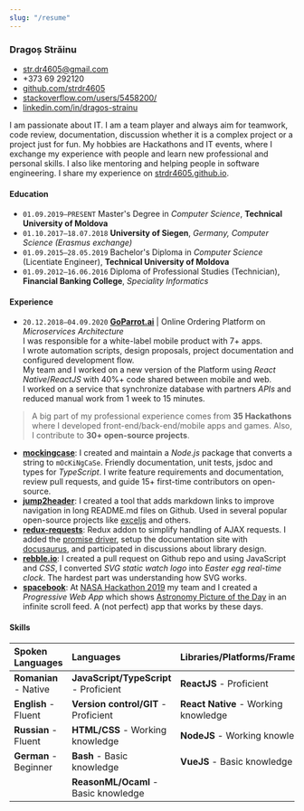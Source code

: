 ```yaml
---
slug: "/resume"
---
```


### Dragoș Străinu

- str.dr4605@gmail.com
- +373 69 292120
- [github.com/strdr4605](https://github.com/strdr4605)
- [stackoverflow.com/users/5458200/](https://stackoverflow.com/users/5458200/)
- [linkedin.com/in/dragos-strainu](https://www.linkedin.com/in/dragos-strainu)

I am passionate about IT.
I am a team player and always aim for teamwork, code review, documentation, discussion whether it is a complex project or a project just for fun.
My hobbies are Hackathons and IT events, where I exchange my experience with people and learn new professional and personal skills.
I also like mentoring and helping people in software engineering.
I share my experience on [strdr4605.github.io](https://strdr4605.github.io/).

#### Education

- `01.09.2019–PRESENT`
  Master's Degree in _Computer Science_, **Technical University of Moldova**
- `01.10.2017–18.07.2018`
  **University of Siegen**, _Germany, Computer Science (Erasmus exchange)_
- `01.09.2015–28.05.2019`
  Bachelor's Diploma in _Computer Science_ (Licentiate Engineer), **Technical University of Moldova**
- `01.09.2012–16.06.2016`
  Diploma of Professional Studies (Technician), **Financial Banking College**, _Speciality Informatics_

#### Experience

- `20.12.2018–04.09.2020` **[GoParrot.ai](https://www.goparrot.ai/)** | Online Ordering Platform on _Microservices Architecture_<br/>
I was responsible for a white-label mobile product with 7+ apps.<br/>
I wrote automation scripts, design proposals, project documentation and configured development flow.<br/>
My team and I worked on a new version of the Platform using _React Native_/_ReactJS_ with 40%+ code shared between mobile and web.<br/>
I worked on a service that synchronize database with partners _APIs_ and reduced manual work from 1 week to 15 minutes.<br/>

> A big part of my professional experience comes from **35 Hackathons** where I developed front-end/back-end/mobile apps and games. Also, I contribute to **30+ open-source projects**.

- **[mockingcase](https://github.com/strdr4605/mockingcase)**: I created and maintain a _Node.js_ package that converts a string to `mOcKiNgCaSe`. Friendly documentation, unit tests, jsdoc and types for _TypeScript_. I write feature requirements and documentation, review pull requests, and guide 15+ first-time contributors on open-source.
- **[jump2header](https://github.com/strdr4605/jump2header)**: I created a tool that adds markdown links to improve navigation in long README.md files on Github. Used in several popular open-source projects like [exceljs](https://github.com/exceljs/exceljs) and others.
- **[redux-requests](https://github.com/klis87/redux-requests)**: Redux addon to simplify handling of AJAX requests.
I added the [promise driver](https://github.com/klis87/redux-requests/tree/master/packages/redux-requests-promise), setup the documentation site with [docusaurus](https://docusaurus.io/), and participated in discussions about library design.
- **[rebble.io](https://rebble.io)**: I created a pull request on Github repo and using JavaScript and _CSS_, I converted _SVG static watch logo_ into _Easter egg real-time clock_. The hardest part was understanding how SVG works.
- **[spacebook](https://tum-faf.github.io/spacebook/)**: At [NASA Hackathon 2019](https://2019.spaceappschallenge.org/challenges/invent-your-own-challenge/invent-your-own-challenge/teams/spacebook/project) my team and I created a _Progressive Web App_ which shows [Astronomy Picture of the Day](https://apod.nasa.gov/apod/astropix.html) in an infinite scroll feed. A (not perfect) app that works by these days.

#### Skills

| Spoken Languages      | Languages                               | Libraries/Platforms/Frameworks       |
|:----------------------|:----------------------------------------|:-------------------------------------|
| **Romanian** - Native | **JavaScript/TypeScript** - Proficient  | **ReactJS** - Proficient             |
| **English** - Fluent  | **Version control/GIT** - Proficient    | **React Native** - Working knowledge |
| **Russian** - Fluent  | **HTML/CSS** - Working knowledge        | **NodeJS** - Working knowledge       |
| **German** - Beginner | **Bash** - Basic knowledge            | **VueJS** - Basic knowledge          |
|                       | **ReasonML/Ocaml** - Basic knowledge    |                                      |
